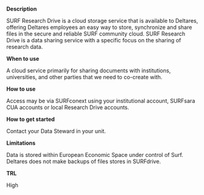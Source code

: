 **Description**

SURF Research Drive is a cloud storage service that is available to Deltares, offering Deltares employees an easy way to store, synchronize and share files in the secure and reliable SURF community cloud. SURF Research Drive is a data sharing service with a specific focus on the sharing of research data.

**When to use**

A cloud service primarily for sharing documents with institutions, universities, and other parties that we need to co-create with.

**How to use**

Access may be via SURFconext using your institutional account, SURFsara CUA accounts or local Research Drive accounts.

**How to get started**

Contact your Data Steward in your unit.

**Limitations**

Data is stored within European Economic Space under control of Surf. Deltares does not make backups of files stores in SURFdrive.

**TRL**

High